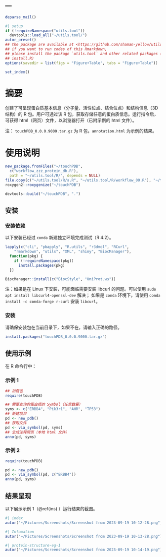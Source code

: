 ---
---

```r
deparse_mail()
```

```r
#| setup
if (!requireNamespace("utils.tool"))
  devtools::load_all("~/utils.tool/")
autor_preset()
## the package are available at <https://github.com/shaman-yellow/utils.tool>
## if you want to run codes of this Rmarkdown,
## please install the package `utils.tool` and other related packages (run
## install.R)
options(savedir = list(figs = "Figure+Table", tabs = "Figure+Table"))
```

```r
set_index()
```

# 摘要 {#abstract}

创建了可呈现蛋白质基本信息（分子量、活性位点、结合位点）和结构信息（3D 结构）的 R 包。用户可通过该 R 包，获取存储任意的蛋白质信息。运行指令后，可获得 html（网页）文件，以浏览器打开（已附示例的 html 文件）。

注： `touchPDB_0.0.0.9000.tar.gz` 为 R 包，`annotation.html` 为示例的结果。

# 使用说明 {#results}

```r
new_package.fromFiles("~/touchPDB",
  c("workflow_zzz_protein_db.R"),
  path = "~/utils.tool/R/", depends = NULL)
file.copy(c("~/utils.tool/R/a.R", "~/utils.tool/R/workflow_00.R"), "~/touchPDB/R", T)
roxygen2::roxygenize("~/touchPDB")

devtools::build("~/touchPDB", ".")
```

## 安装

### 安装依赖

以下安装已经过 `conda` 新建独立环境完成测试（R 4.2）。

```r
lapply(c("cli", "pbapply", "R.utils", "r3dmol", "RCurl",
    "rmarkdown", "utils", "XML", "shiny", "BiocManager"),
  function(pkg) {
    if (!requireNamespace(pkg))
      install.packages(pkg)
  })

BiocManager::install(c("BiocStyle", "UniProt.ws"))
```

注：如果是在 Linux 下安装，可能面临需要安装 libcurl 的问题。可以使用 `sudo apt install libcurl4-openssl-dev` 解决；
如果是 `conda` 环境下，请使用 `conda install -c conda-forge r-curl` 安装 `libcurl`。

### 安装

请确保安装包在当前目录下，如果不在，请输入正确的路径。

```r
install.packages("touchPDB_0.0.0.9000.tar.gz")
```

## 使用示例

在 R 命令行中：

### 示例 1 {#ins}

```r
## 加载包
require(touchPDB)

## 需要查询的蛋白质的 Symbol（任意数量）
syms <- c("ERBB4", "Pik3r1", "AHR", "TP53")
## 新建项目
pd <- new_pdb()
## 获取文件
pd <- via_symbol(pd, syms)
## 生成注释网页（本地 html 文件）
anno(pd, syms)
```

### 示例 2


```r
require(touchPDB)

pd <- new_pdb()
pd <- via_symbol(pd, c("ERBB4"))
anno(pd, syms)
```

## 结果呈现

以下展示示例 1（\@ref(ins) ）运行结果的截图。

```r
#| index
autor("~/Pictures/Screenshots/Screenshot from 2023-09-19 10-12-28.png")
```

```r
#| Infomation
autor("~/Pictures/Screenshots/Screenshot from 2023-09-19 10-13-28.png")
```

```r
#| protein-structure-eg-1
autor("~/Pictures/Screenshots/Screenshot from 2023-09-19 10-14-19.png")
```
